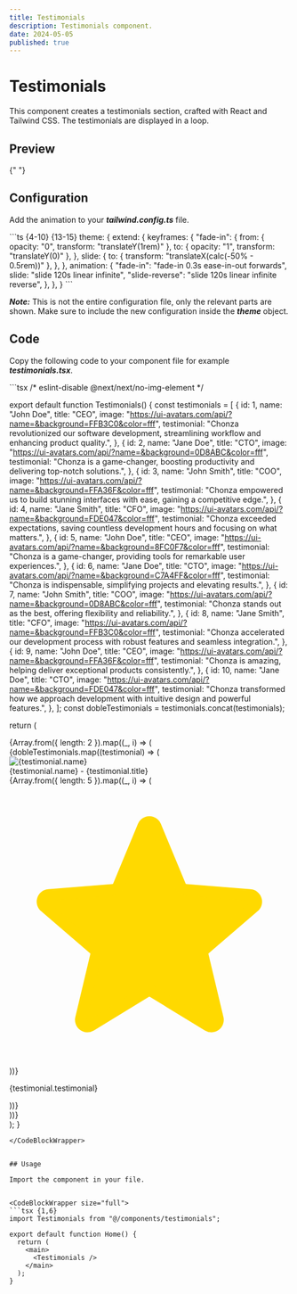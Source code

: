 ```yaml
---
title: Testimonials
description: Testimonials component.
date: 2024-05-05
published: true
---
```


# Testimonials

This component creates a testimonials section, crafted with React and Tailwind CSS. The testimonials are displayed in a loop.

## Preview

<ComponentPreview name="testimonials" />{" "}

## Configuration

Add the animation to your **_tailwind.config.ts_** file.

<CodeBlockWrapper size="full">
```ts {4-10} {13-15}
  theme: {
    extend: {
      keyframes: {
        "fade-in": {
          from: { opacity: "0", transform: "translateY(1rem)" },
          to: { opacity: "1", transform: "translateY(0)" },
        },
        slide: {
          to: { transform: "translateX(calc(-50% - 0.5rem))" },
        },
      },
      animation: {
        "fade-in": "fade-in 0.3s ease-in-out forwards",
        slide: "slide 120s linear infinite",
        "slide-reverse": "slide 120s linear infinite reverse",
      },
    },
  }
```
</CodeBlockWrapper>

**_Note:_** This is not the entire configuration file, only the relevant parts are shown. Make sure to include the new configuration inside the **_theme_** object.

## Code

Copy the following code to your component file for example **_testimonials.tsx_**.

<CodeBlockWrapper size="wrapper">
```tsx
/* eslint-disable @next/next/no-img-element */

export default function Testimonials() {
  const testimonials = [
    {
      id: 1,
      name: "John Doe",
      title: "CEO",
      image: "https://ui-avatars.com/api/?name=&background=FFB3C0&color=fff",
      testimonial:
        "Chonza revolutionized our software development, streamlining workflow and enhancing product quality.",
    },
    {
      id: 2,
      name: "Jane Doe",
      title: "CTO",
      image: "https://ui-avatars.com/api/?name=&background=0D8ABC&color=fff",
      testimonial:
        "Chonza is a game-changer, boosting productivity and delivering top-notch solutions.",
    },
    {
      id: 3,
      name: "John Smith",
      title: "COO",
      image: "https://ui-avatars.com/api/?name=&background=FFA36F&color=fff",
      testimonial:
        "Chonza empowered us to build stunning interfaces with ease, gaining a competitive edge.",
    },
    {
      id: 4,
      name: "Jane Smith",
      title: "CFO",
      image: "https://ui-avatars.com/api/?name=&background=FDE047&color=fff",
      testimonial:
        "Chonza exceeded expectations, saving countless development hours and focusing on what matters.",
    },
    {
      id: 5,
      name: "John Doe",
      title: "CEO",
      image: "https://ui-avatars.com/api/?name=&background=8FC0F7&color=fff",
      testimonial:
        "Chonza is a game-changer, providing tools for remarkable user experiences.",
    },
    {
      id: 6,
      name: "Jane Doe",
      title: "CTO",
      image: "https://ui-avatars.com/api/?name=&background=C7A4FF&color=fff",
      testimonial:
        "Chonza is indispensable, simplifying projects and elevating results.",
    },
    {
      id: 7,
      name: "John Smith",
      title: "COO",
      image: "https://ui-avatars.com/api/?name=&background=0D8ABC&color=fff",
      testimonial:
        "Chonza stands out as the best, offering flexibility and reliability.",
    },
    {
      id: 8,
      name: "Jane Smith",
      title: "CFO",
      image: "https://ui-avatars.com/api/?name=&background=FFB3C0&color=fff",
      testimonial:
        "Chonza accelerated our development process with robust features and seamless integration.",
    },
    {
      id: 9,
      name: "John Doe",
      title: "CEO",
      image: "https://ui-avatars.com/api/?name=&background=FFA36F&color=fff",
      testimonial:
        "Chonza is amazing, helping deliver exceptional products consistently.",
    },
    {
      id: 10,
      name: "Jane Doe",
      title: "CTO",
      image: "https://ui-avatars.com/api/?name=&background=FDE047&color=fff",
      testimonial:
        "Chonza transformed how we approach development with intuitive design and powerful features.",
    },
  ];
  const dobleTestimonials = testimonials.concat(testimonials);

return (
<section
className="relative w-full max-w-3xl h-[500px] flex flex-col justify-center select-none overflow-hidden bg-[#0D0D0C] text-white animate-fade-in"
style={{
        WebkitMask:
          "linear-gradient(90deg, transparent, black 20%, black 80%, transparent)",
        mask: "linear-gradient(90deg, transparent, black 20%, black 80%, black transparent)",
      }} >
{Array.from({ length: 2 }).map((_, i) => (
<div
key={i}
className={`w-full h-fit max-w-3xl flex flex-col gap-[1rem] justify-center select-none overflow-hidden`} >
<div
className={`w-max flex flex-nowrap p-[0.5rem] gap-[1rem] ${
              i % 2 === 0 ? "animate-slide" : "animate-slide-reverse"
            }`} >
{dobleTestimonials.map((testimonial) => (
<div
                key={testimonial.id}
                className="w-[330px] flex flex-col items-center gap-2 justify-center border bg-[#10100F] border-[#303030] rounded-[1rem] p-2"
              >
<div className="w-full items-center flex gap-2">
<div className="relative flex justify-center items-center h-10 w-10 shrink-0 overflow-hidden rounded-full">
<img
                      src={testimonial.image}
                      alt={testimonial.name}
                      loading="eager"
                      className="aspect-square h-full w-full"
                    />
</div>
<div className="flex flex-col">
<span className="text-sm font-semibold">
{testimonial.name} - {testimonial.title}
</span>
<div className="flex gap-1">
{Array.from({ length: 5 }).map((_, i) => (
<svg
                          key={i}
                          fill="#ffd900"
                          viewBox="0 0 24 24"
                          strokeWidth={1.5}
                          stroke="#ffd900"
                          className="w-4 h-4"
                        >
<path
                            strokeLinecap="round"
                            strokeLinejoin="round"
                            d="M11.48 3.499a.562.562 0 0 1 1.04 0l2.125 5.111a.563.563 0 0 0 .475.345l5.518.442c.499.04.701.663.321.988l-4.204 3.602a.563.563 0 0 0-.182.557l1.285 5.385a.562.562 0 0 1-.84.61l-4.725-2.885a.562.562 0 0 0-.586 0L6.982 20.54a.562.562 0 0 1-.84-.61l1.285-5.386a.562.562 0 0 0-.182-.557l-4.204-3.602a.562.562 0 0 1 .321-.988l5.518-.442a.563.563 0 0 0 .475-.345L11.48 3.5Z"
                          />
</svg>
))}
</div>
</div>
</div>
<div className="h-full flex justify-start">
<p className="text-xs font-medium">
{testimonial.testimonial}
</p>
</div>
</div>
))}
</div>
</div>
))}
</section>
);
}

````
</CodeBlockWrapper>


## Usage

Import the component in your file.


<CodeBlockWrapper size="full">
```tsx {1,6}
import Testimonials from "@/components/testimonials";

export default function Home() {
  return (
    <main>
      <Testimonials />
    </main>
  );
}
````

</CodeBlockWrapper>
